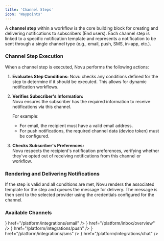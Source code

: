```yaml
---
title: 'Channel Steps'
icon: 'Waypoints'
---
```



A **channel step** within a workflow is the core building block for creating and delivering notifications to subscribers (End users). Each channel step is linked to a specific notification template and represents a notification to be sent through a single channel type (e.g., email, push, SMS, in-app, etc.).

### Channel Step Execution

When a channel step is executed, Novu performs the following actions:

1. **Evaluates Step Conditions:** Novu checks any conditions defined for the step to determine if it should be executed. This allows for dynamic notification workflows.

2. **Verifies Subscriber's Information:**  
   Novu ensures the subscriber has the required information to receive notifications via this channel.

   For example:

   - For email, the recipient must have a valid email address.
   - For push notifications, the required channel data (device token) must be configured.

3. **Checks Subscriber's Preferences:**  
   Novu respects the recipient's notification preferences, verifying whether they've opted out of receiving notifications from this channel or workflow.

### Rendering and Delivering Notifications

If the step is valid and all conditions are met, Novu renders the associated template for the step and queues the message for delivery. The message is then sent to the selected provider using the credentials configured for the channel.

### Available Channels

<Cards>
  <Card
    title="Email"
    icon={<Mail className="h-4 w-4" />}
    href="/platform/integrations/email"
  />
  <Card
    title="In-App"
    icon={<Bell className="h-4 w-4" />}
    href="/platform/inbox/overview"
  />
  <Card
    title="Push"
    icon={<Smartphone className="h-4 w-4" />}
    href="/platform/integrations/push"
  />
  <Card
    title="SMS"
    icon={<MessageSquare className="h-4 w-4" />}
    href="/platform/integrations/sms"
  />
  <Card
    title="Chat"
    icon={<MessagesSquare className="h-4 w-4" />}
    href="/platform/integrations/chat"
  />
</Cards>
